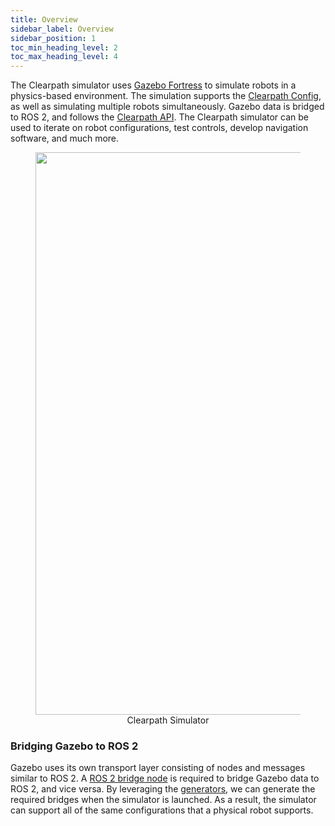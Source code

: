 ```yaml
---
title: Overview
sidebar_label: Overview
sidebar_position: 1
toc_min_heading_level: 2
toc_max_heading_level: 4
---
```


The Clearpath simulator uses [Gazebo Fortress](https://gazebosim.org/home) to simulate robots in a physics-based environment. The simulation
supports the [Clearpath Config](../../../ros#terminology), as well as simulating multiple robots simultaneously. Gazebo data is bridged to ROS 2, and follows the [Clearpath API](../../api/overview).
The Clearpath simulator can be used to iterate on robot configurations, test controls, develop navigation software, and much more.

<center>
  <figure>
    <img
      src={require("./img/simulation.png").default}
      width="900"
    />
    <figcaption>Clearpath Simulator</figcaption>
  </figure>
</center>

### Bridging Gazebo to ROS 2

Gazebo uses its own transport layer consisting of nodes and messages similar to ROS 2. A [ROS 2 bridge node](https://github.com/gazebosim/ros_gz/tree/humble/ros_gz_bridge) is required to bridge Gazebo data to ROS 2, and vice versa. By leveraging the [generators](../../config/generators), we can generate the required bridges when the simulator is launched. As a result, the simulator can support all of the same configurations that a physical robot supports.
